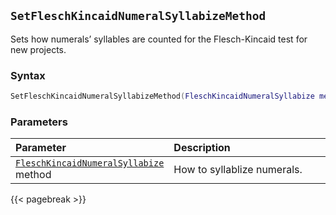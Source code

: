 ## `SetFleschKincaidNumeralSyllabizeMethod`

Sets how numerals' syllables are counted for the Flesch-Kincaid test for new projects.

### Syntax {-}

``` .lua
SetFleschKincaidNumeralSyllabizeMethod(FleschKincaidNumeralSyllabize method)
```

### Parameters {-}

**Parameter** | **Description**
| :-- | :-- |
| [`FleschKincaidNumeralSyllabize`](#fleschkincaidnumeralsyllabize) method | How to syllablize numerals. |

{{< pagebreak >}}